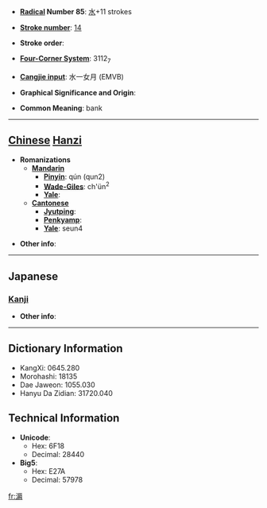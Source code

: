 * '''[[Wiktionary:Chinese radical index| Radical]] Number 85''': [[Wiktionary:Chinese radical index 水|水]]+11 strokes

* '''[[Wiktionary:Chinese total strokes index|Stroke number]]''': [[Wiktionary:Chinese total strokes index 14|14]]

* '''Stroke order''': 

* '''[[Wiktionary:Chinese four corner index|Four-Corner System]]''': 3112<sub>7</sub>

* '''[[Wiktionary:Chinese Cangjie index|Cangjie input]]''': 水一女月 (EMVB)

* '''Graphical Significance and Origin''': 

* '''Common Meaning''': bank

----

== [[Chinese]] [[Hanzi]] ==

* '''Romanizations'''
** '''[[Mandarin]]'''
*** '''[[Pinyin]]''': qún (qun2)
*** '''[[Wade-Giles]]''': ch'ün<sup>2</sup>
*** '''[[Yale]]''': 
** '''[[Cantonese]]'''
*** '''[[Jyutping]]''':
*** '''[[Penkyamp]]''': 
*** '''[[Yale]]''': seun4

* '''Other info''': 

----

==Japanese==
===[[Kanji]]===
{{kanji|on readings=[[しん]] (shin), [[じん]] (jin)
|kun readings=[[みずぎわ]] (mizugiwa)
}}

* '''Other info''':  

----

== Dictionary Information ==

* KangXi: 0645.280
* Morohashi: 18135
* Dae Jaweon: 1055.030
* Hanyu Da Zidian: 31720.040

== Technical Information ==

* '''Unicode''':
** Hex: 6F18
** Decimal: 28440
* '''Big5''':
** Hex: E27A
** Decimal: 57978

[[fr:漘]]